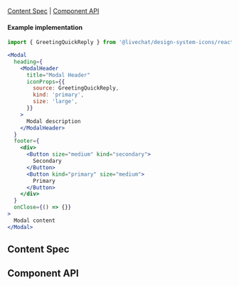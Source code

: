 
<Meta of={ModalStories} />

<Title>Modal</Title>

[Content Spec](#ContentSpec) | [Component API](#ComponentAPI)

#### Example implementation
```jsx
import { GreetingQuickReply } from '@livechat/design-system-icons/react/material';

<Modal
  heading={
    <ModalHeader
      title="Modal Header"
      iconProps={{
        source: GreetingQuickReply,
        kind: 'primary',
        size: 'large',
      }}
    >
      Modal description
    </ModalHeader>
  }
  footer={
    <div>
      <Button size="medium" kind="secondary">
        Secondary
      </Button>
      <Button kind="primary" size="medium">
        Primary
      </Button>
    </div>
  }
  onClose={() => {}}
>
  Modal content
</Modal>
```

## Content Spec <a id="ContentSpec" />
<Figma showLink height="100%" url="https://www.figma.com/file/9FDwjR8lYvincseDkKypC4/Component-Documentations?type=design&node-id=654-44124&mode=dev" />

## Component API <a id="ComponentAPI" />

<ArgsTable />


